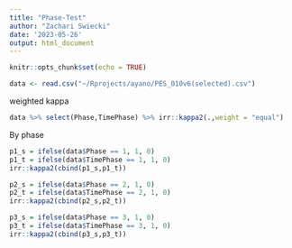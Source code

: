 ```yaml
---
title: "Phase-Test"
author: "Zachari Swiecki"
date: '2023-05-26'
output: html_document
---
```


```r
knitr::opts_chunk$set(echo = TRUE)
```

```r
data <- read.csv("~/Rprojects/ayano/PES_010v6(selected).csv")
```
weighted kappa
```r
data %>% select(Phase,TimePhase) %>% irr::kappa2(.,weight = "equal")
```
By phase
```r
p1_s = ifelse(data$Phase == 1, 1, 0)
p1_t = ifelse(data$TimePhase == 1, 1, 0)
irr::kappa2(cbind(p1_s,p1_t))

p2_s = ifelse(data$Phase == 2, 1, 0)
p2_t = ifelse(data$TimePhase == 2, 1, 0)
irr::kappa2(cbind(p2_s,p2_t))

p3_s = ifelse(data$Phase == 3, 1, 0)
p3_t = ifelse(data$TimePhase == 3, 1, 0)
irr::kappa2(cbind(p3_s,p3_t))


```

